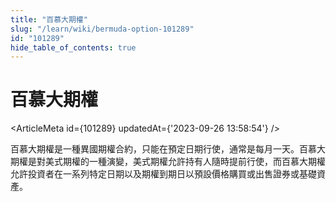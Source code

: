 ```yaml
---
title: "百慕大期權"
slug: "/learn/wiki/bermuda-option-101289"
id: "101289"
hide_table_of_contents: true
---
```



# 百慕大期權

<ArticleMeta id={101289} updatedAt={'2023-09-26 13:58:54'} />
<div className='border-solid border-b border-t-0 my-4 border-[var(--ifm-color-gray-300)]' />

百慕大期權是一種異國期權合約，只能在預定日期行使，通常是每月一天。百慕大期權是對美式期權的一種演變，美式期權允許持有人隨時提前行使，而百慕大期權允許投資者在一系列特定日期以及期權到期日以預設價格購買或出售證券或基礎資產。
